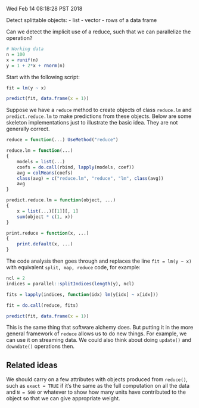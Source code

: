 Wed Feb 14 08:18:28 PST 2018

Detect splittable objects:
- list
- vector
- rows of a data frame

Can we detect the implicit use of a reduce, such that we can parallelize
the operation?

```R

# Working data
n = 100
x = runif(n)
y = 1 + 2*x + rnorm(n)

```

Start with the following script:

```R

fit = lm(y ~ x)

predict(fit, data.frame(x = 1))

```

Suppose we have a `reduce` method to create objects of class `reduce.lm`
and `predict.reduce.lm` to make predictions from these objects. Below are
some skeleton implementations just to illustrate the basic idea. They are
not generally correct.

```R

reduce = function(...) UseMethod("reduce")

reduce.lm = function(...)
{
    models = list(...)
    coefs = do.call(rbind, lapply(models, coef))
    avg = colMeans(coefs)
    class(avg) = c("reduce.lm", "reduce", "lm", class(avg))
    avg
}

predict.reduce.lm = function(object, ...)
{
    x = list(...)[[1]][, 1]
    sum(object * c(1, x))
}

print.reduce = function(x, ...)
{
    print.default(x, ...)
}

```

The code analysis then goes through
and replaces the line `fit = lm(y ~ x)` with equivalent `split, map,
reduce` code, for example:

```R

ncl = 2
indices = parallel::splitIndices(length(y), ncl)

fits = lapply(indices, function(idx) lm(y[idx] ~ x[idx]))

fit = do.call(reduce, fits)

predict(fit, data.frame(x = 1))

```

This is the same thing that software alchemy does. But putting it in the
more general framework of `reduce` allows us to do new things. For example,
we can use it on streaming data. We could also think about doing `update()`
and `downdate()` operations then.


## Related ideas

We should carry on a few attributes with objects produced from `reduce()`,
such as `exact = TRUE` if it's the same as the full computation on all the
data and `N = 500` or whatever to show how many units have contributed to
the object so that we can give appropriate weight.
